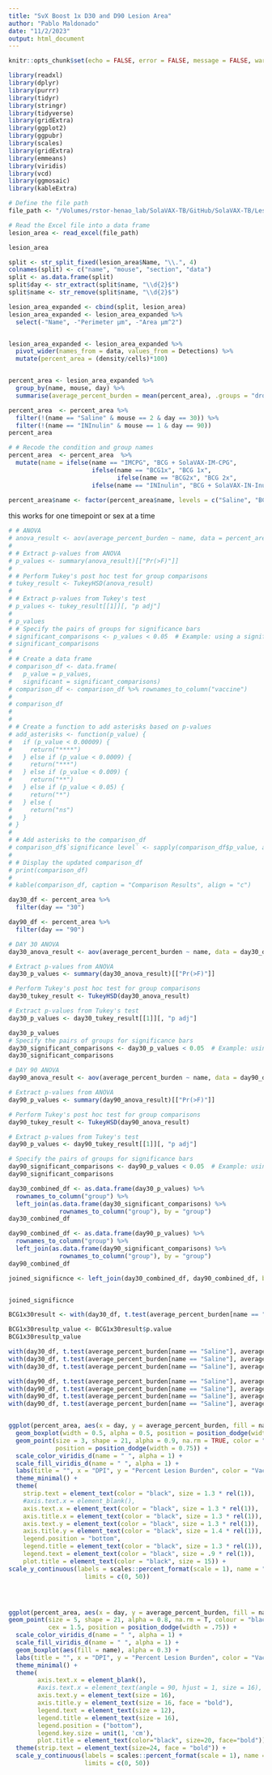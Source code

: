 ```yaml
---
title: "SvX Boost 1x D30 and D90 Lesion Area"
author: "Pablo Maldonado"
date: "11/2/2023"
output: html_document
---
```



```r
knitr::opts_chunk$set(echo = FALSE, error = FALSE, message = FALSE, warning = FALSE)
```

```r
library(readxl)
library(dplyr)
library(purrr)
library(tidyr)
library(stringr)
library(tidyverse)
library(gridExtra)
library(ggplot2)
library(ggpubr)
library(scales)
library(gridExtra)
library(emmeans)
library(viridis)
library(vcd)
library(ggmosaic)
library(kableExtra)
```

```r

# Define the file path
file_path <- "/Volumes/rstor-henao_lab/SolaVAX-TB/GitHub/SolaVAX-TB/Lesion_analysis/SolaVAX-TB_Lesion-area-cell-counts.xlsx"

# Read the Excel file into a data frame
lesion_area <- read_excel(file_path)

lesion_area

split <- str_split_fixed(lesion_area$Name, "\\.", 4)
colnames(split) <- c("name", "mouse", "section", "data")
split <- as.data.frame(split)
split$day <- str_extract(split$name, "\\d{2}$")
split$name <- str_remove(split$name, "\\d{2}$")

lesion_area_expanded <- cbind(split, lesion_area)
lesion_area_expanded <- lesion_area_expanded %>%
  select(-"Name", -"Perimeter µm", -"Area µm^2")


lesion_area_expanded <- lesion_area_expanded %>%
  pivot_wider(names_from = data, values_from = Detections) %>%
  mutate(percent_area = (density/cells)*100)


percent_area <- lesion_area_expanded %>%
  group_by(name, mouse, day) %>%
  summarise(average_percent_burden = mean(percent_area), .groups = "drop")

percent_area  <- percent_area %>%
  filter(!(name == "Saline" & mouse == 2 & day == 30)) %>%
  filter(!(name == "INInulin" & mouse == 1 & day == 90))
percent_area 

# # Recode the condition and group names
percent_area  <- percent_area  %>%
  mutate(name = ifelse(name == "IMCPG", "BCG + SolaVAX-IM-CPG",
                       ifelse(name == "BCG1x", "BCG 1x",
                              ifelse(name == "BCG2x", "BCG 2x",
                       ifelse(name == "INInulin", "BCG + SolaVAX-IN-Inulin", name)))))
                       
percent_area$name <- factor(percent_area$name, levels = c("Saline", "BCG 1x", "BCG 2x", "BCG + SolaVAX-IM-CPG", "BCG + SolaVAX-IN-Inulin"))
```

this works for one timepoint or sex at a time 

```r
# # ANOVA
# anova_result <- aov(average_percent_burden ~ name, data = percent_area)
# 
# # Extract p-values from ANOVA
# p_values <- summary(anova_result)[["Pr(>F)"]]
# 
# # Perform Tukey's post hoc test for group comparisons
# tukey_result <- TukeyHSD(anova_result)
# 
# # Extract p-values from Tukey's test
# p_values <- tukey_result[[1]][, "p adj"]
# 
# p_values
# # Specify the pairs of groups for significance bars
# significant_comparisons <- p_values < 0.05  # Example: using a significance level of 0.05
# significant_comparisons
# 
# # Create a data frame
# comparison_df <- data.frame(
#   p_value = p_values,
#   significant = significant_comparisons)
# comparison_df <- comparison_df %>% rownames_to_column("vaccine")
# 
# comparison_df
# 
# 
# # Create a function to add asterisks based on p-values
# add_asterisks <- function(p_value) {
#   if (p_value < 0.00009) {
#     return("****")
#   } else if (p_value < 0.0009) {
#     return("***")
#   } else if (p_value < 0.009) {
#     return("**")
#   } else if (p_value < 0.05) {
#     return("*")
#   } else {
#     return("ns")
#   }
# }
# 
# # Add asterisks to the comparison_df
# comparison_df$`significance level` <- sapply(comparison_df$p_value, add_asterisks)
# 
# # Display the updated comparison_df
# print(comparison_df)
# 
# kable(comparison_df, caption = "Comparison Results", align = "c")
```


```r

day30_df <- percent_area %>%
  filter(day == "30")

day90_df <- percent_area %>%
  filter(day == "90")

# DAY 30 ANOVA
day30_anova_result <- aov(average_percent_burden ~ name, data = day30_df)

# Extract p-values from ANOVA
day30_p_values <- summary(day30_anova_result)[["Pr(>F)"]]

# Perform Tukey's post hoc test for group comparisons
day30_tukey_result <- TukeyHSD(day30_anova_result)

# Extract p-values from Tukey's test
day30_p_values <- day30_tukey_result[[1]][, "p adj"]

day30_p_values
# Specify the pairs of groups for significance bars
day30_significant_comparisons <- day30_p_values < 0.05  # Example: using a significance level of 0.05
day30_significant_comparisons

# DAY 90 ANOVA
day90_anova_result <- aov(average_percent_burden ~ name, data = day90_df)

# Extract p-values from ANOVA
day90_p_values <- summary(day90_anova_result)[["Pr(>F)"]]

# Perform Tukey's post hoc test for group comparisons
day90_tukey_result <- TukeyHSD(day90_anova_result)

# Extract p-values from Tukey's test
day90_p_values <- day90_tukey_result[[1]][, "p adj"]

# Specify the pairs of groups for significance bars
day90_significant_comparisons <- day90_p_values < 0.05  # Example: using a significance level of 0.05
day90_significant_comparisons


```


```r
day30_combined_df <- as.data.frame(day30_p_values) %>%
  rownames_to_column("group") %>%
  left_join(as.data.frame(day30_significant_comparisons) %>%
              rownames_to_column("group"), by = "group")
day30_combined_df

day90_combined_df <- as.data.frame(day90_p_values) %>%
  rownames_to_column("group") %>%
  left_join(as.data.frame(day90_significant_comparisons) %>%
              rownames_to_column("group"), by = "group")
day90_combined_df

joined_significnce <- left_join(day30_combined_df, day90_combined_df, by = "group")


joined_significnce
```

```r

BCG1x30result <- with(day30_df, t.test(average_percent_burden[name == "Saline"], average_percent_burden[name == "BCG 1x"]))

BCG1x30resultp_value <- BCG1x30result$p.value
BCG1x30resultp_value 

with(day30_df, t.test(average_percent_burden[name == "Saline"], average_percent_burden[name == "BCG 2x"]))
with(day30_df, t.test(average_percent_burden[name == "Saline"], average_percent_burden[name == "BCG + SolaVAX-IN-Inulin"]))
with(day30_df, t.test(average_percent_burden[name == "Saline"], average_percent_burden[name == "BCG + SolaVAX-IM-CPG"]))

with(day90_df, t.test(average_percent_burden[name == "Saline"], average_percent_burden[name == "BCG 1x"]))
with(day90_df, t.test(average_percent_burden[name == "Saline"], average_percent_burden[name == "BCG 2x"]))
with(day90_df, t.test(average_percent_burden[name == "Saline"], average_percent_burden[name == "BCG + SolaVAX-IN-Inulin"]))
with(day90_df, t.test(average_percent_burden[name == "Saline"], average_percent_burden[name == "BCG + SolaVAX-IM-CPG"]))



```


```r
ggplot(percent_area, aes(x = day, y = average_percent_burden, fill = name)) +#, color = group)) +
  geom_boxplot(width = 0.5, alpha = 0.5, position = position_dodge(width = 0.75)) +
  geom_point(size = 3, shape = 21, alpha = 0.9, na.rm = TRUE, color = "black",
             position = position_dodge(width = 0.75)) +
  scale_color_viridis_d(name = " ", alpha = 1) +  
  scale_fill_viridis_d(name = " ", alpha = 1) + 
  labs(title = "", x = "DPI", y = "Percent Lesion Burden", color = "Vaccine") +
  theme_minimal() + 
  theme(
    strip.text = element_text(color = "black", size = 1.3 * rel(1)),
    #axis.text.x = element_blank(),
    axis.text.x = element_text(color = "black", size = 1.3 * rel(1)),
    axis.title.x = element_text(color = "black", size = 1.3 * rel(1)),
    axis.text.y = element_text(color = "black", size = 1.3 * rel(1)),
    axis.title.y = element_text(color = "black", size = 1.4 * rel(1)),
    legend.position = "bottom",
    legend.title = element_text(color = "black", size = 1.3 * rel(1)),
    legend.text = element_text(color = "black", size = .9 * rel(1)),
    plot.title = element_text(color = "black", size = 15)) +
scale_y_continuous(labels = scales::percent_format(scale = 1), name = "Percent Lesion Burden", 
                     limits = c(0, 50))




ggplot(percent_area, aes(x = day, y = average_percent_burden, fill = name)) +#, color = group)) +
geom_point(size = 5, shape = 21, alpha = 0.8, na.rm = T, colour = "black", 
           cex = 1.5, position = position_dodge(width = .75)) + 
  scale_color_viridis_d(name = " ", alpha = 1) +  
  scale_fill_viridis_d(name = " ", alpha = 1) + 
  geom_boxplot(aes(fill = name), alpha = 0.3) + 
  labs(title = "", x = "DPI", y = "Percent Lesion Burden", color = "Vaccine") +
  theme_minimal() + 
  theme(
        axis.text.x = element_blank(),
        #axis.text.x = element_text(angle = 90, hjust = 1, size = 16), 
        axis.text.y = element_text(size = 16),
        axis.title.y = element_text(size = 16, face = "bold"),
        legend.text = element_text(size = 12), 
        legend.title = element_text(size = 16), 
        legend.position = ("bottom"),
        legend.key.size = unit(1, 'cm'), 
        plot.title = element_text(color="black", size=20, face="bold")) + 
  theme(strip.text = element_text(size=24, face = "bold")) +
  scale_y_continuous(labels = scales::percent_format(scale = 1), name = "Percent Lesion Burden", 
                     limits = c(0, 50))
```

